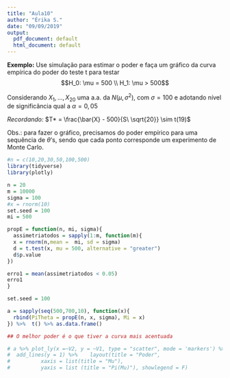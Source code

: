 ```yaml
---
title: "Aula10"
author: "Érika S."
date: "09/09/2019"
output:
  pdf_document: default
  html_document: default
---
```


**Exemplo:** Use simulação para estimar o poder e faça um gráfico da curva empírica do poder do teste t para testar  
$$H_0: \mu = 500 \\
H_1: \mu > 500$$  

Considerando $X_1,...,X_20$ uma a.a. da $N(\mu , \sigma^2)$, com $\sigma = 100$ e adotando nível de significância qual a $\alpha = 0,05$  

_Recordando:_ $T* = \frac{\bar{X} - 500}{S\ \sqrt{20}} \sim t(19)$  

Obs.: para fazer o gráfico, precisamos do poder empírico para uma sequência de $\theta$'s, sendo que cada ponto corresponde um experimento de Monte Carlo.  


```r
#n = c(10,20,30,50,100,500)
library(tidyverse)
library(plotly)

n = 20
m = 10000
sigma = 100
#x = rnorm(10)
set.seed = 100
mi = 500

propE = function(n, mi, sigma){
  assimetriatodos = sapply(1:m, function(m){
  x = rnorm(n,mean =  mi, sd = sigma)
  d = t.test(x, mu = 500, alternative = "greater")
  d$p.value
})

erro1 = mean(assimetriatodos < 0.05)
erro1
}

set.seed = 100

a = sapply(seq(500,700,10), function(x){
  rbind(PiTheta = propE(n, x, sigma), Mi = x)
}) %>%  t() %>% as.data.frame()

## O melhor poder é o que tiver a curva mais acentuada

# a %>% plot_ly(x =~V2, y = ~V1, type = "scatter", mode = 'markers') %>% 
#  add_lines(y = 1) %>%    layout(title = "Poder",
#          xaxis = list(title = "Mu"),
#          yaxis = list (title = "Pi(Mu)"), showlegend = F)
```

